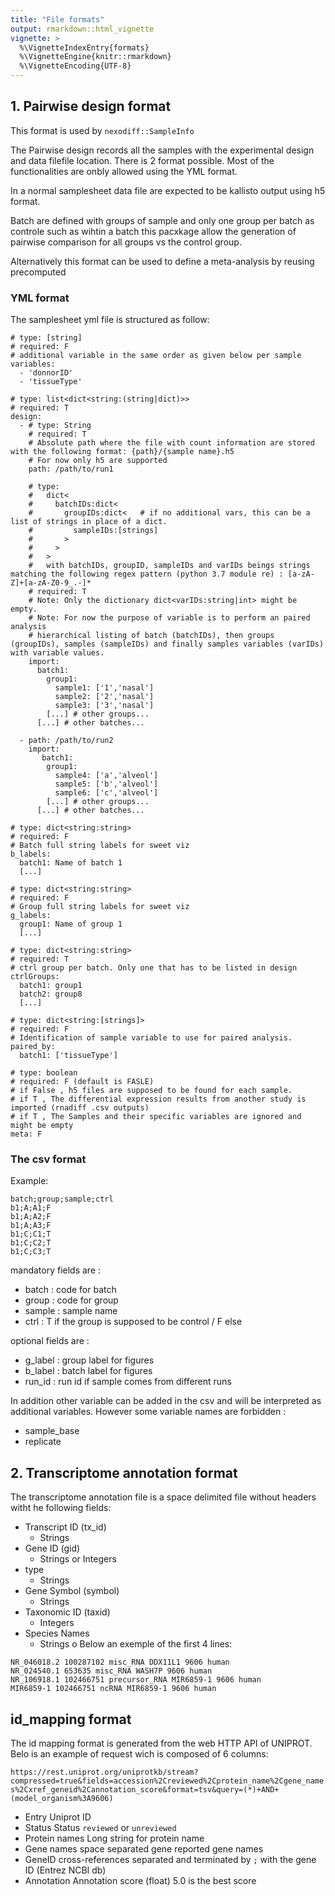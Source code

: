 ```yaml
---
title: "File formats"
output: rmarkdown::html_vignette
vignette: >
  %\VignetteIndexEntry{formats}
  %\VignetteEngine{knitr::rmarkdown}
  %\VignetteEncoding{UTF-8}
---
```


## 1. Pairwise design format

This format is used by `nexodiff::SampleInfo`

The Pairwise design records all the samples with the experimental design and data filefile location. There is 2 format possible. Most of the functionalities are onbly allowed using the YML format.

In a normal samplesheet data file are expected to be kallisto output using h5 format. 

Batch are defined with groups of sample and only one group per batch as controle such as wihtin a batch this pacxkage allow the generation of pairwise comparison for all groups vs the control group.

Alternatively this format can be used to define a meta-analysis by reusing precomputed

### YML format

The samplesheet yml file is structured as follow: 

```example
# type: [string]
# required: F
# additional variable in the same order as given below per sample
variables:
  - 'donnorID'
  - 'tissueType'

# type: list<dict<string:(string|dict)>>
# required: T 
design:
  - # type: String
    # required: T
    # Absolute path where the file with count information are stored with the following format: {path}/{sample name}.h5
    # For now only h5 are supported
    path: /path/to/run1

    # type: 
    #   dict<
    #     batchIDs:dict<
    #       groupIDs:dict<   # if no additional vars, this can be a list of strings in place of a dict.
    #         sampleIDs:[strings]
    #       >
    #     >
    #   >
    #   with batchIDs, groupID, sampleIDs and varIDs beings strings matching the following regex pattern (python 3.7 module re) : [a-zA-Z]+[a-zA-Z0-9_.-]*
    # required: T 
    # Note: Only the dictionary dict<varIDs:string|int> might be empty.
    # Note: For now the purpose of variable is to perform an paired analysis
    # hierarchical listing of batch (batchIDs), then groups (groupIDs), samples (sampleIDs) and finally samples variables (varIDs) with variable values.
    import:
      batch1:
        group1:
          sample1: ['1','nasal']
          sample2: ['2','nasal']
          sample3: ['3','nasal']
        [...] # other groups...
      [...] # other batches...

  - path: /path/to/run2
    import:
       batch1:
        group1:
          sample4: ['a','alveol']
          sample5: ['b','alveol']
          sample6: ['c','alveol']
        [...] # other groups...
      [...] # other batches...

# type: dict<string:string>
# required: F
# Batch full string labels for sweet viz
b_labels:
  batch1: Name of batch 1
  [...]

# type: dict<string:string>
# required: F
# Group full string labels for sweet viz
g_labels: 
  group1: Name of group 1
  [...]

# type: dict<string:string>
# required: T
# ctrl group per batch. Only one that has to be listed in design
ctrlGroups:
  batch1: group1
  batch2: group8
  [...]

# type: dict<string:[strings]>
# required: F
# Identification of sample variable to use for paired analysis.
paired_by:
  batch1: ['tissueType']

# type: boolean
# required: F (default is FASLE)
# if False , h5 files are supposed to be found for each sample.
# if T , The differential expression results from another study is imported (rnadiff .csv outputs)
# if T , The Samples and their specific variables are ignored and might be empty
meta: F
```

### The csv format


Example: 

```
batch;group;sample;ctrl
b1;A;A1;F
b1;A;A2;F
b1;A;A3;F
b1;C;C1;T
b1;C;C2;T
b1;C;C3;T
```
mandatory fields are :

- batch : code for batch
- group : code for group
- sample : sample name
- ctrl : T if the group is supposed to be control / F else

optional fields are :

- g_label : group label for figures
- b_label : batch label for figures
- run_id : run id if sample comes from different runs

In addition other variable can be added in the csv and will be interpreted as
additional variables. However some variable names are forbidden :

- sample_base
- replicate


## 2. Transcriptome annotation format

The transcriptome annotation file is a space delimited file without headers witht he following fields:

- Transcript ID (tx_id) 
  - Strings
- Gene ID (gid)
  - Strings or Integers
- type
  - Strings
- Gene Symbol (symbol)
  - Strings
- Taxonomic ID (taxid)
  - Integers
- Species Names
  - Strings
o
Below an exemple of the first 4 lines: 

```text
NR_046018.2 100287102 misc_RNA DDX11L1 9606 human
NR_024540.1 653635 misc_RNA WASH7P 9606 human
NR_106918.1 102466751 precursor_RNA MIR6859-1 9606 human
MIR6859-1 102466751 ncRNA MIR6859-1 9606 human
```

## id_mapping format

The id mapping format is generated from the web HTTP API of UNIPROT. Belo is an example of request wich is composed of 6 columns:

`https://rest.uniprot.org/uniprotkb/stream?compressed=true&fields=accession%2Creviewed%2Cprotein_name%2Cgene_names%2Cxref_geneid%2Cannotation_score&format=tsv&query=(*)+AND+(model_organism%3A9606)`

- Entry
Uniprot ID
- Status
Status `reviewed` or `unreviewed`
- Protein names
Long string for protein name
- Gene names
space separated gene reported gene names
- GeneID
cross-references separated and terminated by `;` with the gene ID (Entrez NCBI db)
- Annotation
Annotation score (float) 5.0 is the best score
